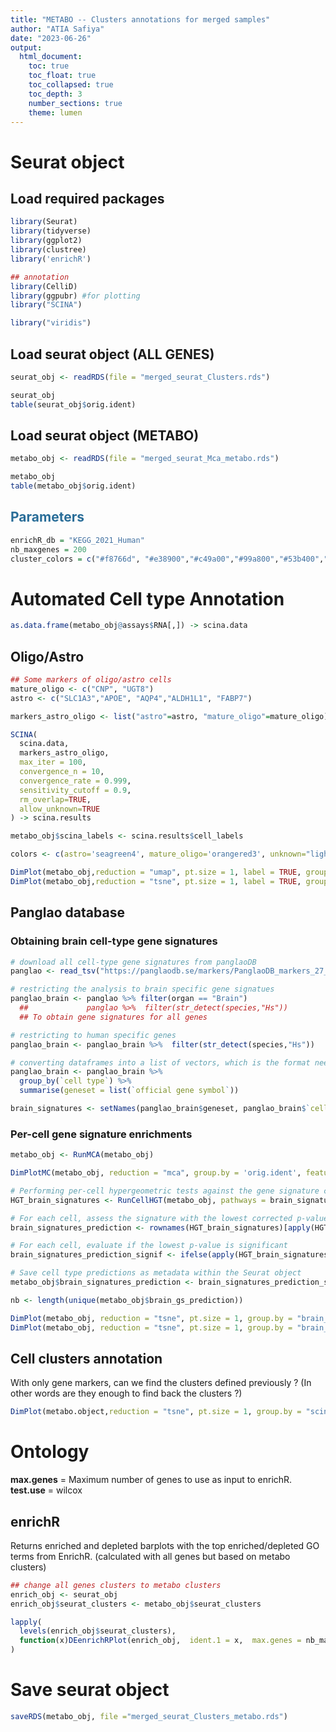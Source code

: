 ```yaml
---
title: "METABO -- Clusters annotations for merged samples"
author: "ATIA Safiya"
date: "2023-06-26"
output:
  html_document:
    toc: true
    toc_float: true
    toc_collapsed: true
    toc_depth: 3
    number_sections: true
    theme: lumen
---
```


# Seurat object

## Load required packages

```r
library(Seurat)
library(tidyverse)
library(ggplot2)
library(clustree)
library('enrichR')

## annotation
library(CelliD)
library(ggpubr) #for plotting
library("SCINA")

library("viridis")
```

## Load seurat object (ALL GENES)
```r
seurat_obj <- readRDS(file = "merged_seurat_Clusters.rds")

seurat_obj
table(seurat_obj$orig.ident)
```

## Load seurat object (METABO)
```r
metabo_obj <- readRDS(file = "merged_seurat_Mca_metabo.rds")

metabo_obj
table(metabo_obj$orig.ident)
```

## [ Parameters ]{style="color:#296d98;"}

```r
enrichR_db = "KEGG_2021_Human"
nb_maxgenes = 200
cluster_colors = c("#f8766d", "#e38900","#c49a00","#99a800","#53b400","#00bc56","#00c094","#00bfc4","#00b6eb","#06a4ff","#a58aff","#df70f8","#fb61d7","#ff66a8")
```

# Automated Cell type Annotation

```r
as.data.frame(metabo_obj@assays$RNA[,]) -> scina.data
```

## Oligo/Astro

```r
## Some markers of oligo/astro cells
mature_oligo <- c("CNP", "UGT8")
astro <- c("SLC1A3","APOE", "AQP4","ALDH1L1", "FABP7")

markers_astro_oligo <- list("astro"=astro, "mature_oligo"=mature_oligo)
```

```r
SCINA(
  scina.data,
  markers_astro_oligo, 
  max_iter = 100, 
  convergence_n = 10, 
  convergence_rate = 0.999, 
  sensitivity_cutoff = 0.9, 
  rm_overlap=TRUE, 
  allow_unknown=TRUE
) -> scina.results

metabo_obj$scina_labels <- scina.results$cell_labels
```

```r
colors <- c(astro='seagreen4', mature_oligo='orangered3', unknown="lightgray")

DimPlot(metabo_obj,reduction = "umap", pt.size = 1, label = TRUE, group.by = "scina_labels", label.size = 5, cols = colors)
DimPlot(metabo_obj,reduction = "tsne", pt.size = 1, label = TRUE, group.by = "scina_labels", label.size = 5, cols = colors)
```

## Panglao database

### Obtaining brain cell-type gene signatures

```r
# download all cell-type gene signatures from panglaoDB
panglao <- read_tsv("https://panglaodb.se/markers/PanglaoDB_markers_27_Mar_2020.tsv.gz")

# restricting the analysis to brain specific gene signatues
panglao_brain <- panglao %>% filter(organ == "Brain")
  ##             panglao %>%  filter(str_detect(species,"Hs"))
  ## To obtain gene signatures for all genes

# restricting to human specific genes
panglao_brain <- panglao_brain %>%  filter(str_detect(species,"Hs"))

# converting dataframes into a list of vectors, which is the format needed as input for CellID
panglao_brain <- panglao_brain %>%  
  group_by(`cell type`) %>%  
  summarise(geneset = list(`official gene symbol`))

brain_signatures <- setNames(panglao_brain$geneset, panglao_brain$`cell type`)
```

### Per-cell gene signature enrichments

```r
metabo_obj <- RunMCA(metabo_obj)
```

```r
DimPlotMC(metabo_obj, reduction = "mca", group.by = 'orig.ident', features = c("APOE"), as.text = T)
```

```r
# Performing per-cell hypergeometric tests against the gene signature collection
HGT_brain_signatures <- RunCellHGT(metabo_obj, pathways = brain_signatures, dims = 1:50, n.features = 200)

# For each cell, assess the signature with the lowest corrected p-value (max -log10 corrected p-value)
brain_signatures_prediction <- rownames(HGT_brain_signatures)[apply(HGT_brain_signatures, 2, which.max)]

# For each cell, evaluate if the lowest p-value is significant
brain_signatures_prediction_signif <- ifelse(apply(HGT_brain_signatures, 2, max)>2, yes = brain_signatures_prediction, "unassigned")

# Save cell type predictions as metadata within the Seurat object
metabo_obj$brain_signatures_prediction <- brain_signatures_prediction_signif
```

```r
nb <- length(unique(metabo_obj$brain_gs_prediction))

DimPlot(metabo_obj, reduction = "tsne", pt.size = 1, group.by = "brain_signatures_prediction", label.size = 5,cols= c(viridis(nb-1),"gray"))+ NoLegend()
DimPlot(metabo_obj, reduction = "tsne", pt.size = 1, group.by = "brain_signatures_prediction", label.size = 5,cols= c(viridis(nb-1),"gray"))
```

## Cell clusters annotation

With only gene markers, can we find the clusters defined previously ? (In other words are they enough to find back the clusters ?)

```r
DimPlot(metabo.object,reduction = "tsne", pt.size = 1, group.by = "scina_labels", label.size = 5, cols=cluster_colors)

```

# Ontology  
**max.genes** = Maximum number of genes to use as input to enrichR.\
**test.use** = wilcox

## enrichR  
Returns enriched and depleted barplots with the top enriched/depleted GO terms from EnrichR. (calculated with all genes but based on metabo clusters)  
```r
## change all genes clusters to metabo clusters
enrich_obj <- seurat_obj
enrich_obj$seurat_clusters <- metabo_obj$seurat_clusters
```

```r
lapply(
  levels(enrich_obj$seurat_clusters),
  function(x)DEenrichRPlot(enrich_obj,  ident.1 = x,  max.genes = nb_maxgenes, return.gene.list = FALSE, enrich.database =  enrichR_db)
)
```

# Save seurat object

```r
saveRDS(metabo_obj, file ="merged_seurat_Clusters_metabo.rds")
```